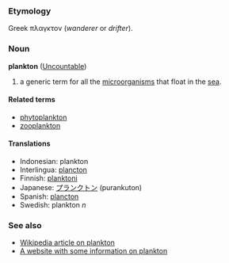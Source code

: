 ===Etymology===
Greek πλαγκτoν (''wanderer'' or ''drifter'').

===Noun===
'''plankton''' ([[Uncountable]])

#a generic term for all the [[microorganism]]s that float in the [[sea]].

====Related terms====
*[[phytoplankton]]
*[[zooplankton]]

==== Translations ====
*Indonesian: plankton
*Interlingua: [[plancton]]
*Finnish: [[planktoni]]
*Japanese: [[プランクトン]] (purankuton)
*Spanish: [[plancton]]
*Swedish: plankton ''n''

===See also===
*[[w:plankton|Wikipedia article on plankton]]
*[http://mywebpages.comcast.net/kils/ocean/index.htm A website with some information on plankton]